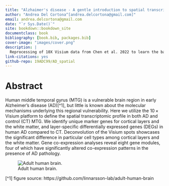 ```yaml
---
title: "Alzhaimer's disease - A gentle introduction to spatial transcriptomics"
author: "Andrea Del Cortona^[andrea.delcortona@gmail.com]"
email: andrea.delcortona@gmail.com
date: "`r Sys.Date()`"
site: bookdown::bookdown_site
documentclass: book
bibliography: [book.bib, packages.bib]
cover-image: "images/cover.png"
description: |
  Reprocessing of 10X Visium data from Chen et al. 2022 to learn the basics of spatial transcriptomics
link-citations: yes
github-repo: 19ADC99/AD_spatial
---
```



# Abstract {-}

Human middle temporal gyrus (MTG) is a vulnerable brain region in early Alzheimer’s disease (AD)[^1], but little is known about the molecular mechanisms underlying this regional vulnerability. Here we utilize the 10 × Visium platform to define the spatial transcriptomic profile in both AD and control (CT) MTG. We identify unique marker genes for cortical layers and the white matter, and layer-specific differentially expressed genes (DEGs) in human AD compared to CT. Deconvolution of the Visium spots showcases the significant difference in particular cell types among cortical layers and the white matter. Gene co-expression analyses reveal eight gene modules, four of which have significantly altered co-expression patterns in the presence of AD pathology. 

![Adult human brain.](images/cover.png)

[^1] figure source: https://github.com/linnarsson-lab/adult-human-brain
